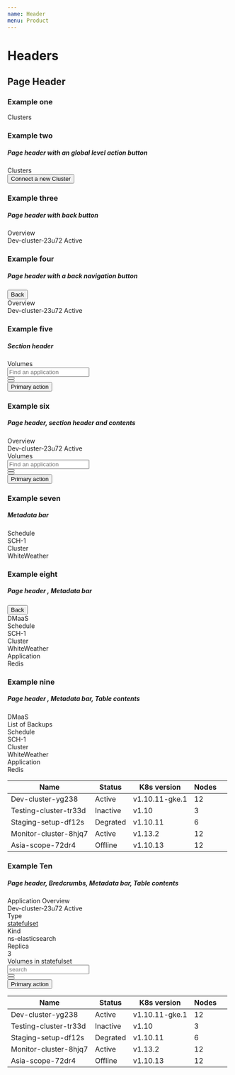 ```yaml
---
name: Header
menu: Product
---
```



# Headers
## Page Header
### Example one

<Playground>
  <div class="outlet-header">
    <div class="outlet-header__top-bar">
      <div class="outlet-header__top-bar-title">
        <span>Clusters</span>
      </div>
    </div>
  </div>
</Playground>

### Example two
##### Page header with an global level action button

<Playground>
  <div class="outlet-header">
    <div class="outlet-header__top-bar">
      <div class="outlet-header__top-bar-title">
        <span>Clusters</span>
      </div>
      <div class="outlet-header__actions ml-auto">
        <div>
          <button class="btn btn-primary" title="Import new cluster">Connect a new Cluster</button>
        </div>
      </div>
    </div>
  </div>
</Playground>

### Example three
##### Page header with back button


<Playground>
  <div class="outlet-header">
    <div class="outlet-header__top-bar">
      <div class="outlet-header__top-bar-title">
        <span>Overview</span>
      </div>
    </div>
    <div class="outlet-header-meta-block">
      <span class="outlet-header-meta-block_content">Dev-cluster-23u72</span>
      <span class="badge badge-gradient-success badge-pill">Active</span>
    </div>
  </div>
</Playground>

### Example four
##### Page header with a back navigation button


<Playground>
  <div class="outlet-header">
    <div class="outlet-header-navigation">
      <button class="outlet-header-navigation_button">
        <span class="fa fa-arrow-left outlet-header-navigation_icon"></span>
        <span>Back</span>
      </button>
    </div>
    <div class="outlet-header__top-bar">
      <div class="outlet-header__top-bar-title">
        <span>Overview</span>
      </div>
    </div>
    <div class="outlet-header-meta-block">
      <span class="outlet-header-meta-block_content">Dev-cluster-23u72</span>
      <span class="badge badge-gradient-success badge-pill">Active</span>
    </div>
  </div>
</Playground>


### Example five
##### Section header
<Playground>
  <div class="section-header">
    <div class="section-header_title">
      <span class="section-header_title__text">Volumes</span>
    </div>
    <div class="section-header-controls">
      <div class="section-header-controls_item">
        <div class="input-search-icon_wrapper">
          <div class="input-search-icon">
          </div>
          <input class="form-control" placeholder="Find an application"/>
        </div>
      </div>
      <div class="section-header-controls_item">
        <button class="btn btn-secondary"><span class="fa fa-edit"></span></button>
      </div>
      <div class="section-header-controls_item">
        <button class="btn btn-secondary"><span class="fa fa-filter"></span></button>
      </div>
      <div class="section-header-controls_item ml-auto">
        <button class="btn btn-primary">Primary action</button>
      </div>
    </div>
  </div>
</Playground>

### Example six
##### Page header, section header and contents
<Playground>
  <div class="outlet-header">
    <div class="outlet-header__top-bar">
      <div class="outlet-header__top-bar-title">
        <span>Overview</span>
      </div>
    </div>
    <div class="outlet-header-meta-block">
      <span class="outlet-header-meta-block_content">Dev-cluster-23u72</span>
      <span class="badge badge-gradient-success badge-pill">Active</span>
    </div>
  </div>
  <div class="section-header">
    <div class="section-header_title">
      <span class="section-header_title__text">Volumes</span>
    </div>
    <div class="section-header-controls">
      <div class="section-header-controls_item">
        <div class="input-search-icon_wrapper">
          <div class="input-search-icon">
          </div>
          <input class="form-control" placeholder="Find an application"/>
        </div>
      </div>
      <div class="section-header-controls_item">
        <button class="btn btn-secondary"><span class="fa fa-edit"></span></button>
      </div>
      <div class="section-header-controls_item">
        <button class="btn btn-secondary"><span class="fa fa-filter"></span></button>
      </div>
      <div class="section-header-controls_item ml-auto">
        <button class="btn btn-primary">Primary action</button>
      </div>
    </div>
  </div>
</Playground>

### Example seven
##### Metadata bar


<Playground>
 <div class="outlet-header-bar">
    <div class="outlet-header-meta-bar_item">
      <div class="outlet-header-meta-bar_title">
        <span>Schedule</span>
      </div>
      <div class="outlet-header-meta-bar_value">
        <span>SCH-1</span>
    </div>
    </div>
    <div class="outlet-header-meta-bar_item">
      <div class="outlet-header-meta-bar_title">
        <span>Cluster</span>
      </div>
      <div class="outlet-header-meta-bar_value">
        <span>WhiteWeather</span>
      </div>
  </div>
  </div>
</Playground>

### Example eight
##### Page header , Metadata bar 


<Playground>
    <div class="outlet-header">
      <div class="outlet-header-navigation">
    <button class="outlet-header-navigation_button">
      <span class="fa fa-arrow-left outlet-header-navigation_icon" />
      <span>Back</span>
    </button>
  </div>
    <div class="outlet-header__top-bar">
      <div class="outlet-header__top-bar-title">
        <span>DMaaS</span>
      </div>
    </div>
  </div>
  <div class="outlet-header-bar">
    <div class="outlet-header-meta-bar_item">
      <div class="outlet-header-meta-bar_title">
        <span>Schedule</span>
      </div>
      <div class="outlet-header-meta-bar_value">
        <span>SCH-1</span>
    </div>
    </div>
    <div class="outlet-header-meta-bar_item">
      <div class="outlet-header-meta-bar_title">
        <span>Cluster</span>
      </div>
      <div class="outlet-header-meta-bar_value">
        <span>WhiteWeather</span>
      </div>
  </div>
      <div class="outlet-header-meta-bar_item">
      <div class="outlet-header-meta-bar_title">
        <span>Application</span>
      </div>
      <div class="outlet-header-meta-bar_value">
        <span>Redis</span>
      </div>
  </div>
  </div>
</Playground>

### Example nine
##### Page header , Metadata bar, Table contents 


<Playground>
    <div class="outlet-header">
    <div class="outlet-header__top-bar">
      <div class="outlet-header__top-bar-title">
        <span>DMaaS</span>
      </div>
    </div>
  </div>
  <div class="section-header">
  <div class="section-header_title">
    <span class="section-header_title__text">List of Backups</span>
  </div>
  </div>
  <div class="outlet-header-bar">
    <div class="outlet-header-meta-bar_item">
      <div class="outlet-header-meta-bar_title">
        <span>Schedule</span>
      </div>
      <div class="outlet-header-meta-bar_value">
        <span>SCH-1</span>
    </div>
    </div>
    <div class="outlet-header-meta-bar_item">
      <div class="outlet-header-meta-bar_title">
        <span>Cluster</span>
      </div>
      <div class="outlet-header-meta-bar_value">
        <span>WhiteWeather</span>
      </div>
  </div>
      <div class="outlet-header-meta-bar_item">
      <div class="outlet-header-meta-bar_title">
        <span>Application</span>
      </div>
      <div class="outlet-header-meta-bar_value">
        <span>Redis</span>
      </div>
  </div>
  </div>
  <table class="table table-hover">
  <thead>
    <tr>
      <th scope="col">Name</th>
      <th scope="col">Status</th>
      <th scope="col">K8s version</th>
      <th scope="col">Nodes</th>
      <th scope="col" />
    </tr>
  </thead>
  <tbody>
    <tr>
      <td>Dev-cluster-yg238</td>
      <td>
        <span class="badge badge-gradient-success badge-pill">Active</span>
      </td>
      <td>v1.10.11-gke.1</td>
      <td>12</td>
      <td />
    </tr>
    <tr>
      <td>Testing-cluster-tr33d</td>
      <td>
        <span class="badge badge-gradient-danger badge-pill">Inactive</span>
      </td>
      <td>v1.10</td>
      <td>3</td>
      <td />
    </tr>
    <tr>
      <td>Staging-setup-df12s</td>
      <td>
        <span class="badge badge-gradient-warning badge-pill">Degrated</span>
      </td>
      <td>v1.10.11</td>
      <td>6</td>
      <td />
    </tr>
    <tr>
      <td>Monitor-cluster-8hjq7</td>
      <td>
        <span class="badge badge-gradient-success badge-pill">Active</span>
      </td>
      <td>v1.13.2</td>
      <td>12</td>
      <td />
    </tr>
    <tr>
      <td>Asia-scope-72dr4</td>
      <td>
        <span class="badge badge-gradient-danger badge-pill">Offline</span>
      </td>
      <td>v1.10.13</td>
      <td>12</td>
      <td />
    </tr>
  </tbody>
</table>
</Playground>


### Example Ten
##### Page header, Bredcrumbs, Metadata bar, Table contents 


<Playground>
<div class="outlet-header">
  <div class="outlet-header__top-bar">
    <div class="outlet-header__top-bar-title">
      <span>Application Overview</span>
    </div>
  </div>
  <div class="outlet-header-meta-block">
    <span class="outlet-header-meta-block_content">Dev-cluster-23u72</span>
    <span class="badge badge-gradient-success badge-pill">Active</span>
  </div>
</div>
  <div class="outlet-header-bar">
    <div class="outlet-header-meta-bar_item">
      <div class="outlet-header-meta-bar_title">
        <span>Type</span>
      </div>
      <div class="outlet-header-meta-bar_value">
        <a href="/"><span>statefulset</span></a>
    </div>
    </div>
    <div class="outlet-header-meta-bar_item">
      <div class="outlet-header-meta-bar_title">
        <span>Kind</span>
      </div>
      <div class="outlet-header-meta-bar_value">
        <span>ns-elasticsearch</span>
      </div>
  </div>
      <div class="outlet-header-meta-bar_item">
      <div class="outlet-header-meta-bar_title">
        <span>Replica</span>
      </div>
      <div class="outlet-header-meta-bar_value">
        <span>3</span>
      </div>
  </div>
  </div>
  <div class="section-header">
  <div class="section-header_title">
    <span class="section-header_title__text">Volumes in statefulset</span>
  </div>
  <div class="section-header-controls">
    <div class="section-header-controls_item">
      <div class="input-search-icon_wrapper">
        <div class="input-search-icon" />
        <input class="form-control" placeholder="search" />
      </div>
    </div>
    <div class="section-header-controls_item">
      <button class="btn btn-secondary">
        <span class="fa fa-edit" />
      </button>
    </div>
    <div class="section-header-controls_item">
      <button class="btn btn-secondary">
        <span class="fa fa-filter" />
      </button>
    </div>
    <div class="section-header-controls_item ml-auto">
      <button class="btn btn-primary">Primary action</button>
    </div>
  </div>
</div>
  <table class="table table-hover">
  <thead>
    <tr>
      <th scope="col">Name</th>
      <th scope="col">Status</th>
      <th scope="col">K8s version</th>
      <th scope="col">Nodes</th>
      <th scope="col" />
    </tr>
  </thead>
  <tbody>
    <tr>
      <td>Dev-cluster-yg238</td>
      <td>
        <span class="badge badge-gradient-success badge-pill">Active</span>
      </td>
      <td>v1.10.11-gke.1</td>
      <td>12</td>
      <td />
    </tr>
    <tr>
      <td>Testing-cluster-tr33d</td>
      <td>
        <span class="badge badge-gradient-danger badge-pill">Inactive</span>
      </td>
      <td>v1.10</td>
      <td>3</td>
      <td />
    </tr>
    <tr>
      <td>Staging-setup-df12s</td>
      <td>
        <span class="badge badge-gradient-warning badge-pill">Degrated</span>
      </td>
      <td>v1.10.11</td>
      <td>6</td>
      <td />
    </tr>
    <tr>
      <td>Monitor-cluster-8hjq7</td>
      <td>
        <span class="badge badge-gradient-success badge-pill">Active</span>
      </td>
      <td>v1.13.2</td>
      <td>12</td>
      <td />
    </tr>
    <tr>
      <td>Asia-scope-72dr4</td>
      <td>
        <span class="badge badge-gradient-danger badge-pill">Offline</span>
      </td>
      <td>v1.10.13</td>
      <td>12</td>
      <td />
    </tr>
  </tbody>
</table>
</Playground>
